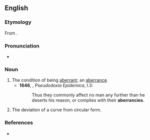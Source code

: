 ==English==

===Etymology===
From {{suffix|en|aberrance|y}}.

===Pronunciation===
* {{a|US}} {{IPA|en|/æ.ˈbɛɹ.n̩.si/|/ˈæ.bɛɹ.n̩.sɪ/}}

===Noun===
{{en-noun|~|aberrancies}}

# The condition of being [[aberrant]]; an [[aberrance]]. {{defdate|from 17th c.}}
#* '''1646''', {{w|Sir Thomas Browne}}, ''Pseudodoxia Epidemica'', I.3:
#*: Thus they commonly affect no man any further than he deserts his reason, or complies with their '''aberrancies'''.
# {{lb|en|geometry}} The deviation of a curve from circular form.

===References===
* {{R:Century 1911}}